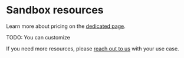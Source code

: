 # Sandbox resources

Learn more about pricing on the [dedicated page](/pricing).

TODO: You can customize


If you need more resources, please [reach out to us](/getting-help) with your use case.
